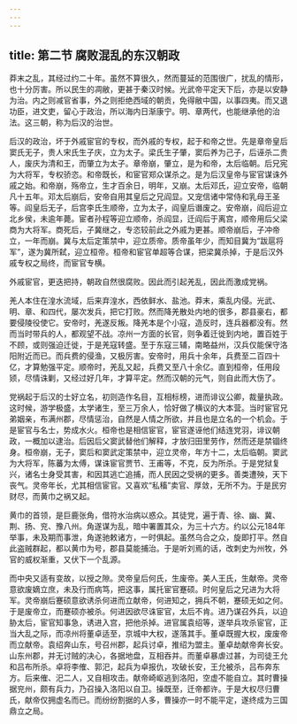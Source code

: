 ```yaml
---
---
---
```

title: 第二节 腐败混乱的东汉朝政
---




莽末之乱，其经过约二十年。虽然不算很久，然而蔓延的范围很广，扰乱的情形，也十分厉害。所以民生的凋敝，更甚于秦汉时候。光武帝平定天下后，亦是以安静为治。内之则减官省事，外之则拒绝西域的朝贡，免得敝中国，以事四夷。而又退功臣，进文吏，留心于政治，所以海内日渐康宁。明、章两代，也能继承他的治法。这三朝，称为后汉的治世。

后汉的政治，坏于外戚宦官的专权，而外戚的专权，起于和帝之世。先是章帝皇后窦氏无子，贵人宋氏生子庆，立为太子。梁氏生子肇，窦后养为己子，后诬杀二贵人，废庆为清和王，而肇立为太子。章帝崩，肇立，是为和帝，太后临朝。后兄宪为大将军，专权骄恣。和帝既长，和宦官郑众谋杀之。是为后汉皇帝与宦官谋诛外戚之始。和帝崩，殇帝立，生才百余日，明年，又崩。太后邓氏，迎立安帝，临朝凡十五年。邓太后崩后，安帝自用其皇后之兄阎显。又宠信诸中常侍和乳母王圣等。阎皇后无子，后宫李氏生顺帝，立为太子，阎皇后谮废之。安帝崩，阎后迎立北乡侯，未逾年薨。宦者孙程等迎立顺帝，杀阎显，迁阎后于离宫，顺帝用后父梁商为大将军。商死后，子冀继之，专恣较前此之外戚为更甚。顺帝崩后，子冲帝立，一年而崩。冀与太后定策禁中，迎立质帝。质帝虽年少，而知目冀为“跋扈将军”，遂为冀所弑，迎立桓帝。桓帝和宦官单超等合谋，把梁冀杀掉，于是后汉外戚专权之局终，而宦官专横。

外戚宦官，更迭把持，朝政自然很腐败。因此而引起羌乱，因此而激成党祸。

羌人本住在湟水流域，后来弃湟水，西依鲜水、盐池。莽末，乘乱内侵。光武、明、章、和四代，屡次发兵，把它打败。然而降羌散处内地的很多，郡县豪右，都要侵陵役使它。安帝时，羌遂反叛。降羌本是个小寇，造反时，连兵器都没有。然而当时带兵的人，都观望不战。凉州一方面的长官，则争着迁徙到内地，置百姓于不顾，或则强迫迁徙，于是羌寇转盛。至于东寇三辅，南略益州，汉兵仅能保守洛阳附近而已。而兵费的侵渔，又极厉害。安帝时，用兵十余年，兵费至二百四十亿，才算勉强平定。顺帝时，羌乱又起，兵费又至八十余亿。直到桓帝，任用段颎，尽情诛剿，又经过好几年，才算平定。然而汉朝的元气，则自此而大伤了。

党祸起于后汉的士好立名，初则造作名目，互相标榜，进而诽议公卿，裁量执政。这时候，游学极盛，太学诸生，至三万余人，恰好做了横议的大本营。当时宦官兄弟姻亲，布满州郡，尽情惩治，自然是人情之所欲，并且也是立名的一个机会。于是宦官与名士，势成水火。桓帝也是相信宦官，宦官遂诬他们结连党羽，诽议朝政，一概加以逮治。后因后父窦武替他们解释，才放归田里劳作，然而还是禁锢终身。桓帝崩，无子，窦后和窦武定策禁中，迎立灵帝，年方十二，太后临朝。窦武为大将军，陈蕃为太傅，谋诛宦官贾节、王甫等，不克，反为所杀。于是党狱复兴，诸名士身受其害，和因其逃亡追捕，而人民因之受祸的更多。善类遭殃，天下丧气。灵帝年长，尤其相信宦官。又喜欢“私稸”卖官、厚敛，无所不为。于是民穷财尽，而黄巾之祸又起。

黄巾的首领，是巨鹿张角，借符水治病以惑众。其徒党，遍于青、徐、幽、冀、荆、扬、兖、豫八州。角遂谋为乱，暗中署置其众，为三十六方。约以公元184年举事，未及期而事泄，角遂驰敕诸方，一时俱起。虽然乌合之众，旋即打平。然自此盗贼群起，都以黄巾为号，郡县莫能捕治。于是听刘焉的话，改刺史为州牧，外官的威权渐重，又伏下一个乱源。

而中央又适有变故，以授之隙。灵帝皇后何氏，生废帝。美人王氏，生献帝。灵帝意欲废嫡立庶，未及行而病笃，把这事，属托宦官蹇硕。时何皇后之兄进为大将军。灵帝崩后蹇硕意欲诱杀何进而立献帝，何进知之，拥兵不朝，蹇硕无如之何。于是废帝立，而蹇硕亦被杀。何进因欲尽诛宦官，太后不肯。进乃谋召外兵，以迫胁太后，宦官知事急，诱进入宫，把他杀掉。进官属袁绍等，遂举兵攻杀宦官，正当大乱之际，而凉州将董卓适至，京城中大权，遂落其手。董卓既握大权，废废帝而立献帝。袁绍奔山东，号召州郡，起兵讨卓，推绍为盟主。董卓劫献帝奔长安。山东州郡，并无讨贼的决心，各据地盘，互相吞并。而董卓暴虐过甚，为司徒王允和吕布所杀。卓将李傕、郭汜，起兵为卓报仇，攻破长安，王允被杀，吕布奔东方。后来傕、汜二人，又自相攻击。献帝崎岖逃到洛阳，空虚不能自立。其时曹操据兖州，颇有兵力，乃召操入洛阳以自卫。操既至，迁帝都许。于是大权尽归曹氏，献帝仅拥虚名而已。而纷纷割据的人多，曹操亦一时不能平定，遂终成为三国鼎立之局。